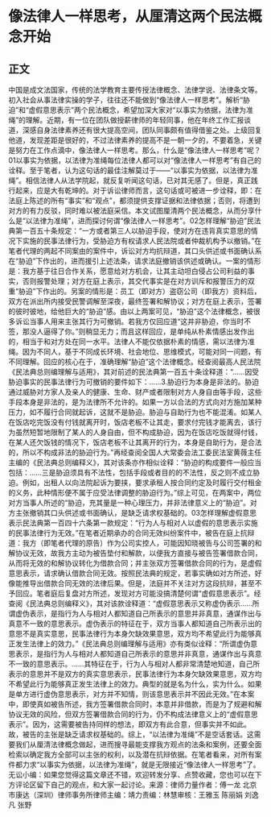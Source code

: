 # 像法律人一样思考，从厘清这两个民法概念开始
## 正文
中国是成文法国家，传统的法学教育主要传授法律概念、法律学说、法律条文等。初入社会从事法律实操的学子，往往还不能做到“像法律人一样思考”。解析“胁迫”和“虚假意思表示”两个民法概念，希望加深大家对“以事实为依据，法律为准绳”的理解。近期，有一位在团队做授薪律师的年轻同事，他在年终工作汇报谈道，深感自身法律素养还有很大提高空间，团队同事颇有值得借鉴之处。上级回复他道，发现差距是很好的，不过法律素养的提高不是一朝一夕的，不要着急，关键是努力在工作点滴中，像法律人一样思考。那么，什么是“像法律人一样思考”呢？01以事实为依据，以法律为准绳每位法律人都可以对“像法律人一样思考”有自己的诠释。至于笔者，认为这句话的最佳注解莫过于——“以事实为依据，以法律为准绳”。相信法律人从法学院起，就反复听闻这句话，已对其无感了。但是，真正践行起来，应是大有乾坤的。对于诉讼律师而言，这句话或可被进一步诠释，即：在法庭上陈述的所有“事实”和“观点”，都须提供支撑证据和法律依据；否则，将遭到对方的有力反驳，同时难以被法庭采信。本文试图厘清两个民法概念，从而分享什么是“以法律为准绳”，进而探讨何谓“像法律人一样思考”。02怎样理解“胁迫”民法典第一百五十条规定：“一方或者第三人以胁迫手段，使对方在违背真实意思的情况下实施的民事法律行为，受胁迫方有权请求人民法院或者仲裁机构予以撤销。”在笔者代理的两起不同案由的案件中，诉讼对方均抗辩道，其口头供述或书面确认系在“胁迫”下作出的，进而援引上述法条，请求法庭撤销该供述或确认。一案的情形是：我方基于往日合作关系，愿意给对方机会，让其主动坦白侵占公司利益的事实，否则报警处理；对方在庭上表示，其交代事实是在对方训斥和报警压力的双重“胁迫”下作出的。另案的情形是：员工（即对方）盗窃公司（即我方）资料后，双方在派出所内接受民警调解至深夜，最终签署和解协议；对方在庭上表示，签署的彼时彼地，给他巨大的“胁迫”感。由以上两案可见，“胁迫”这个法律概念，被很多诉讼当事人用来主张其行为可撤销。若我方仅回应道“这并非胁迫，你当时不签，那没人逼得了你。”则稍显无力；而且这样回应，是单纯从朴素情感出发作出的，相当于和对方处在同一水平。法律人不能仅依据朴素的情感，需以法律为准绳。因为不同人，基于不同成长环境、社会地位、思维模式，可能对同一问题，有不同理解。回应的核心在于，准确理解“胁迫”这个法律概念。经查阅最高人民法院《民法典总则编理解与适用》，其对前述的民法典第一百五十条诠释道：“……因受胁迫事实的民事法律行为可撤销的要件如下：……3.胁迫行为本身是非法的。胁迫通过威胁对方家人及亲人的健康、生命、财产或者限制对方人身自由等手段，这些手段本身是非法的，是为法律所不允许的。如果一方以合法的方式向对方施加某种压力，如不履行合同就起诉，这就不是胁迫。胁迫与自助行为也不能混淆。如某人在饭店吃完饭没有付钱就离开时，饭店老板不让其走，要求付完钱才能离去，该行为虽然短暂地限制了某人的人身自由，但不构成胁迫，因为在饭店吃饭就得付钱，在某人还欠饭钱的情况下，饭店老板不让其离开的行为，本身是自助行为，是合法的，所以不构成非法的胁迫行为。”再经查阅全国人大常委会法工委民法室黄薇主任主编的《民法典总则编释义》，其对该条亦作相似诠释：“胁迫的构成要件一般应当包括：……三是胁迫须具有不法性，包括手段或者目的的不法性，反之则不成立胁迫。例如，出租人以向法院起诉为要挟，要求承租人按合同约定及时履行交付租金的义务，此种情形便不属于应受法律调整的胁迫行为。”综上可见，在两案中，两位对方当事人所述的“胁迫，充其量是一种心理压力，并非法律意义上的“胁迫”。对方主张撤销其口头供述或书面确认，是缺乏请求权基础的。03怎样理解虚假意思表示民法典第一百四十六条第一款规定：“行为人与相对人以虚假的意思表示实施的民事法律行为无效。”在笔者近期承办的合同无效纠纷案件中，被告在庭上抗辩道：我方（即笔者代理的原告）作为公司实控人，可能因知晓被告与公司签署的和解协议无效，故我方主动为被告垫付和解款，以便我方直接与被告签署借款合同，从而将无效的和解协议转化为借款合同；并主张双方签署借款合同的行为，是虚假意思表示，请求确认借款合同无效。按照民法典的规定，若事实确如对方所述，好像能推导出借款合同无效的法律后果。但是，法庭并不关注对方这段抗辩，甚至不予回应。笔者庭后复盘对方所述，发现对方可能没搞清楚何谓“虚假意思表示”。经查阅《民法典总则编释义》，其对该款诠释道：“虚假意思表示又称虚伪表示……所谓虚伪表示，是指行为人与相对人都知道自己所表示的意思并非真意，通谋作出与真意不一致的意思表示。虚伪表示的特征在于，双方当事人都知道自己所表示出的意思不是真实意思，民事法律行为本身欠缺效果意思，双方均不希望此行为能够真正发生法律上的效力。”《民法典总则编理解与适用》亦有类似诠释：“所谓虚伪意思表示，是指行为人与相对人都知道自己所表示的意思并非真意，通谋作出与真意不一致的意思表示。……其特征在于，行为人与相对人都非常清楚地知道，自己所表示的意思并不是双方的真实意思表示，民事法律行为本身欠缺效果意思，双方均不希望此行为能够真正发生法律上的效力。典型的就是名为什么，实为什么。如果是单方进行虚伪意思表示，对方并不知情，则该意思表示并不因此无效。”在本案中，即使真如被告所述，我方签署借款合同时，本意并非借款，而是为了规避和解协议无效的风险，但双方签署借款合同的行为，仍不构成法律意义上的“虚假意思表示”。因为，这需要被告持同样的想法，即双方有此合意，但事实并不如此。故，被告的主张是缺乏请求权基础的。综上，“以法律为准绳”不是空话套话。这需要我们从厘清法律概念做起，进而搜寻最能支撑我方观点的法条和案例，还要全面检索以确定我方全部可以主张的权利，以及潜在抗辩依据。在笔者看来，对所有案件都力求“以事实为依据，以法律为准绳”，就是无限接近“像法律人一样思考”了。无讼小编：如果您觉得这篇文章还不错，欢迎转发分享、点赞收藏，您也可以在下方评论区留下自己的观点，和大家一起讨论。来源：律师力量作者：傅一龙 北京市康达（深圳）律师事务所律师主编：靖力责编：林慧审核：王雅玉 陈丽娟 刘逸凡 张野